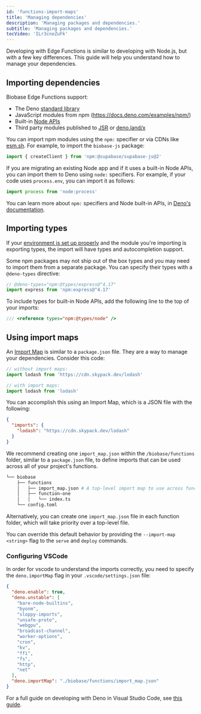 ```yaml
---
id: 'functions-import-maps'
title: 'Managing dependencies'
description: 'Managing packages and dependencies.'
subtitle: 'Managing packages and dependencies.'
tocVideo: 'ILr3cneZuFk'
---
```


Developing with Edge Functions is similar to developing with Node.js, but with a few key differences. This guide will help you understand how to manage your dependencies.

## Importing dependencies

Biobase Edge Functions support:

- The Deno [standard library](https://deno.land/std)
- JavaScript modules from npm (https://docs.deno.com/examples/npm/)
- Built-in [Node APIs](https://docs.deno.com/runtime/manual/node/compatibility)
- Third party modules published to [JSR](https://jsr.io/) or [deno.land/x](https://deno.land/x)

You can import npm modules using the `npm:` specifier or via CDNs like [esm.sh](https://esm.sh). For example, to import the `biobase-js` package:

```ts
import { createClient } from 'npm:@supabase/supabase-js@2'
```

If you are migrating an existing Node app and if it uses a built-in Node APIs, you can import them to Deno using `node:` specifiers. For example, if your code uses `process.env`, you can import it as follows:

```ts
import process from 'node:process'
```

You can learn more about `npm:` specifiers and Node built-in APIs, in [Deno's documentation](https://docs.deno.com/runtime/manual/node/npm_specifiers).

## Importing types

If your [environment is set up properly](/docs/guides/functions/local-development) and the module you're importing is exporting types, the import will have types and autocompletion support.

Some npm packages may not ship out of the box types and you may need to import them from a separate package. You can specify their types with a `@deno-types` directive:

```ts
// @deno-types="npm:@types/express@^4.17"
import express from 'npm:express@^4.17'
```

To include types for built-in Node APIs, add the following line to the top of your imports:

```ts
/// <reference types="npm:@types/node" />
```

## Using import maps

An [Import Map](https://github.com/WICG/import-maps#the-import-map) is similar to a `package.json` file. They are a way to manage your dependencies. Consider this code:

```ts
// without import maps:
import lodash from 'https://cdn.skypack.dev/lodash'

// with import maps:
import lodash from 'lodash'
```

You can accomplish this using an Import Map, which is a JSON file with the following:

```json biobase/functions/import_map.json
{
  "imports": {
    "lodash": "https://cdn.skypack.dev/lodash"
  }
}
```

We recommend creating one `import_map.json` within the `/biobase/functions` folder, similar to a `package.json` file, to define imports that can be used across all of your project's functions.

```bash
└── biobase
    ├── functions
    │   ├── import_map.json # A top-level import map to use across functions..
    │   ├── function-one
    │   │   └── index.ts
    └── config.toml
```

Alternatively, you can create one `import_map.json` file in each function folder, which will take priority over a top-level file.

You can override this default behavior by providing the `--import-map <string>` flag to the `serve` and `deploy` commands.

### Configuring VSCode

In order for vscode to understand the imports correctly, you need to specify the `deno.importMap` flag in your `.vscode/settings.json` file:

```json settings.json
{
  "deno.enable": true,
  "deno.unstable": [
    "bare-node-builtins",
    "byonm",
    "sloppy-imports",
    "unsafe-proto",
    "webgpu",
    "broadcast-channel",
    "worker-options",
    "cron",
    "kv",
    "ffi",
    "fs",
    "http",
    "net"
  ],
  "deno.importMap": "./biobase/functions/import_map.json"
}
```

For a full guide on developing with Deno in Visual Studio Code, see [this guide](https://deno.land/manual@v1.25.4/vscode_deno).
